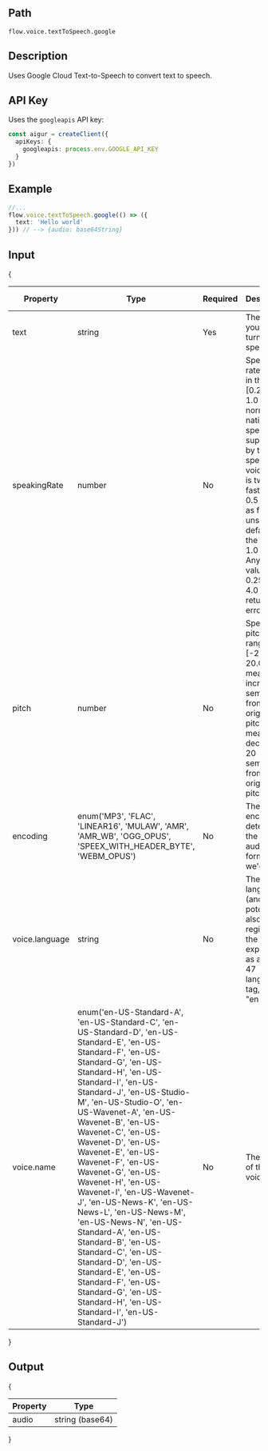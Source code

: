 ## Path
`flow.voice.textToSpeech.google`

## Description

Uses Google Cloud Text-to-Speech to convert text to speech.

## API Key

Uses the `googleapis` API key:

```ts index.ts
const aigur = createClient({
  apiKeys: {
    googleapis: process.env.GOOGLE_API_KEY
  }
})
```

## Example

```ts index.ts
//...
flow.voice.textToSpeech.google(() => ({
  text: 'Hello world'
})) // --> {audio: base64String}
```


## Input

{<table>
  <thead>
    <tr>
      <th>Property</th>
      <th>Type</th>
      <th>Required</th>
      <th>Description</th>
      <th>Default Value</th>
    </tr>
  </thead>
  <tbody>
    <tr>
      <td>text</td>
      <td>string</td>
      <td>Yes</td>
      <td>The text you want to turn to speech.</td>
      <td></td>
    </tr>
    <tr>
      <td>speakingRate</td>
      <td>number</td>
      <td>No</td>
      <td>Speaking rate/speed, in the range [0.25, 4.0]. 1.0 is the normal native speed supported by the specific voice. 2.0 is twice as fast, and 0.5 is half as fast. If unset(0.0), defaults to the native 1.0 speed. Any other values &lt; 0.25 or &gt; 4.0 will return an error.</td>
      <td>1</td>
    </tr>
    <tr>
      <td>pitch</td>
      <td>number</td>
      <td>No</td>
      <td>Speaking pitch, in the range [-20.0, 20.0]. 20 means increase 20 semitones from the original pitch. -20 means decrease 20 semitones from the original pitch.</td>
      <td>0</td>
    </tr>
    <tr>
      <td>encoding</td>
      <td>enum('MP3',
			'FLAC',
			'LINEAR16',
			'MULAW',
			'AMR',
			'AMR_WB',
			'OGG_OPUS',
			'SPEEX_WITH_HEADER_BYTE',
			'WEBM_OPUS')</td>
      <td>No</td>
      <td>The encoding determines the output audio format that we'd like.</td>
      <td>MP3</td>
    </tr>
    <tr>
      <td>voice.language</td>
      <td>string</td>
      <td>No</td>
      <td>The language (and potentially also the region) of the voice expressed as a BCP-47 language tag, e.g. "en-US".</td>
      <td>en-US</td>
    </tr>
    <tr>
      <td>voice.name</td>
      <td>enum('en-US-Standard-A',
					'en-US-Standard-C',
					'en-US-Standard-D',
					'en-US-Standard-E',
					'en-US-Standard-F',
					'en-US-Standard-G',
					'en-US-Standard-H',
					'en-US-Standard-I',
					'en-US-Standard-J',
					'en-US-Studio-M',
					'en-US-Studio-O',
					'en-US-Wavenet-A',
					'en-US-Wavenet-B',
					'en-US-Wavenet-C',
					'en-US-Wavenet-D',
					'en-US-Wavenet-E',
					'en-US-Wavenet-F',
					'en-US-Wavenet-G',
					'en-US-Wavenet-H',
					'en-US-Wavenet-I',
					'en-US-Wavenet-J',
					'en-US-News-K',
					'en-US-News-L',
					'en-US-News-M',
					'en-US-News-N',
					'en-US-Standard-A',
					'en-US-Standard-B',
					'en-US-Standard-C',
					'en-US-Standard-D',
					'en-US-Standard-E',
					'en-US-Standard-F',
					'en-US-Standard-G',
					'en-US-Standard-H',
					'en-US-Standard-I',
					'en-US-Standard-J')</td>
      <td>No</td>
      <td>The name of the voice.</td>
      <td>en-US-Neural2-C</td>
    </tr>
  </tbody>
</table>}


## Output

{<table>
  <thead>
    <tr>
      <th>Property</th>
      <th>Type</th>
    </tr>
  </thead>
  <tbody>
    <tr>
      <td>audio</td>
      <td>string (base64)</td>
    </tr>
  </tbody>
</table>}
